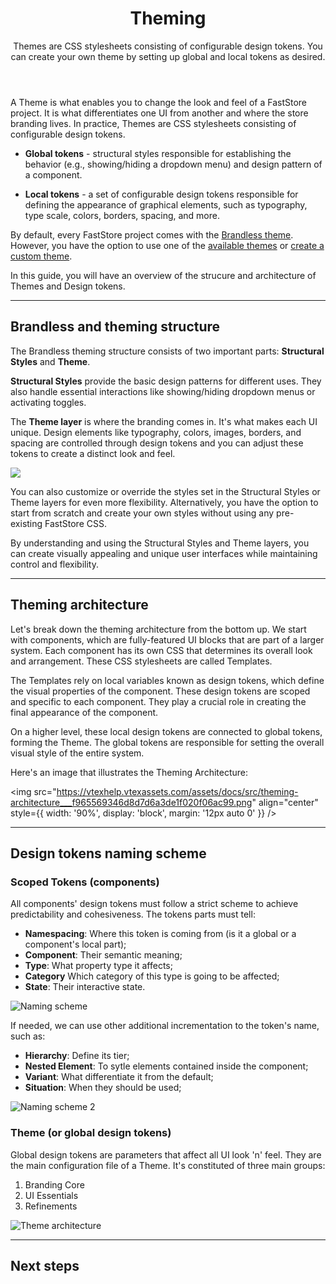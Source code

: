 

<header className="hero">

# Theming

Themes are CSS stylesheets consisting of configurable design tokens. You can create your own theme by setting up global and local tokens as desired.
</header>



A Theme is what enables you to change the look and feel of a FastStore project. It is what differentiates one UI from another and where the store branding lives. In practice, Themes are CSS stylesheets consisting of configurable design tokens.


- **Global tokens** - structural styles responsible for establishing the behavior (e.g., showing/hiding a dropdown menu) and design pattern of a component.

- **Local tokens** - a set of configurable design tokens responsible for defining the appearance of graphical elements, such as typography, type scale, colors, borders, spacing, and more.

By default, every FastStore project comes with the [Brandless theme](/docs/theming-overview#brandless-and-theming-structure). However, you have the option to use one of the [available themes](#available-themes) or [create a custom theme](#creating-a-custom-theme).


In this guide, you will have an overview of the strucure and architecture of Themes and Design tokens.

---
## Brandless and theming structure

The Brandless theming structure consists of two important parts: **Structural Styles** and **Theme**.

**Structural Styles** provide the basic design patterns for different uses. They also handle essential interactions like showing/hiding dropdown menus or activating toggles.

The **Theme layer** is where the branding comes in. 
It's what makes each UI unique. Design elements like typography, colors, images, borders, and spacing are controlled through design tokens and you can adjust these tokens to create a distinct look and feel.

<div style={{ display: 'flex', marginTop: '12px' }}>
<img
  src="https://vtexhelp.vtexassets.com/assets/docs/src/theming-intro___1d021c8548ba2338faba6dd2995bf7ce.png"
  style={{ width: '90%', display: 'block', margin: '0 auto' }}
/>
</div>

You can also customize or override the styles set in the Structural Styles or Theme layers for even more flexibility. 
Alternatively, you have the option to start from scratch and create your own styles without using any pre-existing FastStore CSS.

By understanding and using the Structural Styles and Theme layers, you can create visually appealing and unique user interfaces while maintaining control and flexibility.

---

## Theming architecture

Let's break down the theming architecture from the bottom up. We start with components, which are fully-featured UI blocks that are part of a larger system. 
Each component has its own CSS that determines its overall look and arrangement. These CSS stylesheets are called Templates.

The Templates rely on local variables known as design tokens, which define the visual properties of the component. These design tokens are scoped and specific to each component. They play a crucial role in creating the final appearance of the component.

On a higher level, these local design tokens are connected to global tokens, forming the Theme. The global tokens are responsible for setting the overall visual style of the entire system.

Here's an image that illustrates the Theming Architecture:

<img
  src="https://vtexhelp.vtexassets.com/assets/docs/src/theming-architecture___f965569346d8d7d6a3de1f020f06ac99.png"
  align="center"
  style={{ width: '90%', display: 'block', margin: '12px auto 0' }}
/>

---

## Design tokens naming scheme

### Scoped Tokens (components)

All components' design tokens must follow a strict scheme to achieve predictability and cohesiveness. The tokens parts must tell:

- **Namespacing**: Where this token is coming from (is it a global or a component's local part);
- **Component**: Their semantic meaning;
- **Type**: What property type it affects;
- **Category** Which category of this type is going to be affected;
- **State**: Their interactive state.

![Naming scheme](https://vtexhelp.vtexassets.com/assets/docs/src/theming-naming-1___32778b6c40f12a94ac4a54a90879aeef.png)

If needed, we can use other additional incrementation to the token's name, such as:

- **Hierarchy**: Define its tier;
- **Nested Element**: To sytle elements contained inside the component;
- **Variant**: What differentiate it from the default;
- **Situation**: When they should be used;

![Naming scheme 2](https://vtexhelp.vtexassets.com/assets/docs/src/theming-naming-2___4668c9e8da8bec361681d41b6a2e7266.png)

### Theme (or global design tokens)

Global design tokens are parameters that affect all UI look 'n' feel. They are the main configuration file of a Theme. It's constituted of three main groups:

1. Branding Core
2. UI Essentials
3. Refinements

![Theme architecture](https://vtexhelp.vtexassets.com/assets/docs/src/theming-global-tokens___e4e339f287113ecae974234ecbad1bff.png)

---

## Next steps

<Cards>
  <Card
    title="Global Tokens"
    href="/docs/global-tokens/overview"
  />
 
  <Card
    title="Themes"
    href="/docs/themes/overview"
  />

   <br></br>

  <Card
    title="Icons"
    href="/docs/icons"
  />
  <Card
    title="Customizing"
    href="/docs/customizing/components"
  />
</Cards>